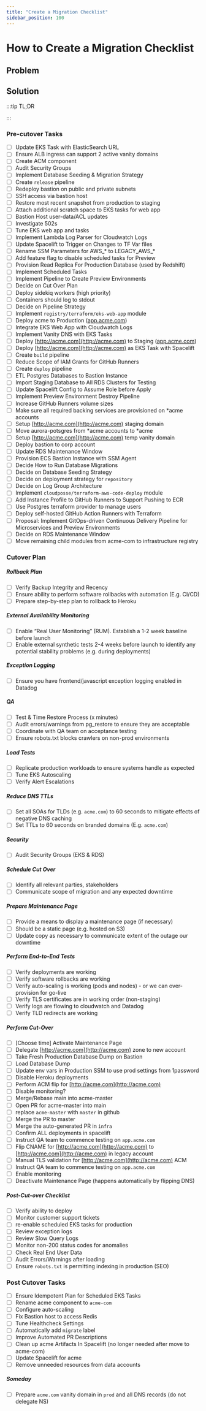 ```yaml
---
title: "Create a Migration Checklist"
sidebar_position: 100
---
```


# How to Create a Migration Checklist

## Problem

## Solution

:::tip
TL;DR

:::

### Pre-cutover Tasks
- [ ] Update EKS Task with ElasticSearch URL
- [ ] Ensure ALB ingress can support 2 active vanity domains
- [ ] Create ACM component
- [ ] Audit Security Groups
- [ ] Implement Database Seeding & Migration Strategy
- [ ] Create `release` pipeline
- [ ] Redeploy bastion on public and private subnets
- [ ] SSH access via bastion host
- [ ] Restore most recent snapshot from production to staging
- [ ] Attach additional scratch space to EKS tasks for web app
- [ ] Bastion Host user-data/ACL updates
- [ ] Investigate 502s
- [ ] Tune EKS web app and tasks
- [ ] Implement Lambda Log Parser for Cloudwatch Logs
- [ ] Update Spacelift to Trigger on Changes to TF Var files
- [ ] Rename SSM Parameters for AWS_* to LEGACY_AWS_*
- [ ] Add feature flag to disable scheduled tasks for Preview
- [ ]  Provision Read Replica For Production Database (used by Redshift)
- [ ] Implement Scheduled Tasks
- [ ] Implement Pipeline to Create Preview Environments
- [ ] Decide on Cut Over Plan
- [ ] Deploy sidekiq workers (high priority)
- [ ] Containers should log to stdout
- [ ]  Decide on Pipeline Strategy
- [ ] Implement `registry/terraform/eks-web-app` module
- [ ]  Deploy acme to Production ([app.acme.com](http://app.acme.com))
- [ ] Integrate EKS Web App with Cloudwatch Logs
- [ ] Implement Vanity DNS with EKS Tasks
- [ ] Deploy [http://acme.com](http://acme.com)    to Staging ([app.acme.com](http://app.acme.com))
- [ ] Deploy [http://acme.com](http://acme.com)    as EKS Task with Spacelift
- [ ]  Create `build` pipeline
- [ ] Reduce Scope of IAM Grants for GitHub Runners
- [ ] Create `deploy` pipeline
- [ ] ETL Postgres Databases to Bastion Instance
- [ ] Import Staging Database to All RDS Clusters for Testing
- [ ]  Update Spacelift Config to Assume Role before Apply
- [ ] Implement Preview Environment Destroy Pipeline
- [ ] Increase GitHub Runners volume sizes
- [ ] Make sure all required backing services are provisioned on *acme accounts
- [ ]  Setup [http://acme.com](http://acme.com)    staging domain
- [ ] Move aurora-potsgres from *acme accounts to *acme
- [ ] Setup [http://acme.com](http://acme.com)    temp vanity domain
- [ ] Deploy bastion to corp account
- [ ] Update RDS Maintenance Window
- [ ] Provision ECS Bastion Instance with SSM Agent
- [ ] Decide How to Run Database Migrations
- [ ] Decide on Database Seeding Strategy
- [ ] Decide on deployment strategy for `repository`
- [ ]  Decide on Log Group Architecture
- [ ] Implement `cloudposse/terraform-aws-code-deploy` module
- [ ] Add Instance Profile to GitHub Runners to Support Pushing to ECR
- [ ] Use Postgres terraform provider to manage users
- [ ] Deploy self-hosted GitHub Action Runners with Terraform
- [ ] Proposal: Implement GitOps-driven Continuous Delivery Pipeline for Microservices and Preview Environments
- [ ] Decide on RDS Maintenance Window
- [ ]  Move remaining child modules from acme-com to infrastructure registry
### Cutover Plan

##### Rollback Plan
- [ ] Verify Backup Integrity and Recency
- [ ]  Ensure ability to perform software rollbacks with automation (E.g. CI/CD)
- [ ] Prepare step-by-step plan to rollback to Heroku
##### External Availability Monitoring
- [ ] Enable “Real User Monitoring” (RUM). Establish a 1-2 week baseline before launch
- [ ] Enable external synthetic tests 2-4 weeks before launch to identify any potential stability problems (e.g. during deployments)
##### Exception Logging
- [ ] Ensure you have frontend/javascript exception logging enabled in Datadog
##### QA
- [ ] Test & Time Restore Process (x minutes)
- [ ] Audit errors/warnings from pg_restore to ensure they are acceptable
- [ ] Coordinate with QA team on acceptance testing
- [ ] Ensure robots.txt blocks crawlers on non-prod environments
##### Load Tests
- [ ] Replicate production workloads to ensure systems handle as expected
- [ ] Tune EKS Autoscaling
- [ ] Verify Alert Escalations
##### Reduce DNS TTLs
- [ ] Set all SOAs for TLDs (e.g. `acme.com`) to 60 seconds to mitigate effects of negative DNS caching
- [ ] Set TTLs to 60 seconds on branded domains (E.g. `acme.com`)
##### Security
- [ ]  Audit Security Groups (EKS & RDS)
##### Schedule Cut Over
- [ ] Identify all relevant parties, stakeholders
- [ ] Communicate scope of migration and any expected downtime
##### Prepare Maintenance Page
- [ ] Provide a means to display a maintenance page (if necessary)
- [ ] Should be a static page (e.g. hosted on S3)
- [ ] Update copy as necessary to communicate extent of the outage our downtime
##### Perform End-to-End Tests
- [ ] Verify deployments are working
- [ ] Verify software rollbacks are working
- [ ] Verify auto-scaling is working (pods and nodes) - or we can over-provision for go-live
- [ ]  Verify TLS certificates are in working order (non-staging)
- [ ] Verify logs are flowing to cloudwatch and Datadog
- [ ] Verify TLD redirects are working
##### Perform Cut-Over
- [ ] [Choose time] Activate Maintenance Page
- [ ] Delegate [http://acme.com](http://acme.com)  zone to new account
- [ ] Take Fresh Production Database Dump on Bastion
- [ ] Load Database Dump
- [ ] Update env vars in Production SSM to use prod settings from 1password
- [ ] Disable Heroku deployments
- [ ] Perform ACM flip for [http://acme.com](http://acme.com)
- [ ] Disable monitoring?
- [ ] Merge/Rebase main into acme-master
- [ ] Open PR for acme-master into main
- [ ] replace `acme-master` with `master` in github
- [ ] Merge the PR to master
- [ ] Merge the auto-generated PR in `infra`
- [ ] Confirm ALL deployments in spacelift
- [ ] Instruct QA team to commence testing on `app.acme.com`
- [ ] Flip CNAME for [http://acme.com](http://acme.com)    to [http://acme.com](http://acme.com)   in legacy account
- [ ]  Manual TLS validation for [http://acme.com](http://acme.com)   ACM
- [ ] Instruct QA team to commence testing on `app.acme.com`
- [ ] Enable monitoring
- [ ] Deactivate Maintenance Page (happens automatically by flipping DNS)
##### Post-Cut-over Checklist
- [ ] Verify ability to deploy
- [ ]  Monitor customer support tickets
- [ ] re-enable scheduled EKS tasks for production
- [ ] Review exception logs
- [ ] Review Slow Query Logs
- [ ] Monitor non-200 status codes for anomalies
- [ ] Check Real End User Data
- [ ] Audit Errors/Warnings after loading
- [ ] Ensure `robots.txt` is permitting indexing in production (SEO)

### Post Cutover Tasks
- [ ] Ensure Idempotent Plan for Scheduled EKS Tasks
- [ ] Rename acme component to `acme-com`
- [ ] Configure auto-scaling
- [ ] Fix Bastion host to access Redis
- [ ] Tune Healthcheck Settings
- [ ] Automatically add `migrate` label
- [ ]  Improve Automated PR Descriptions
- [ ] Clean up acme Artifacts In Spacelift (no longer needed after move to acme-com)
- [ ] Update Spacelift for acme
- [ ] Remove unneeded resources from data accounts
##### Someday
- [ ] Prepare `acme.com` vanity domain in `prod` and all DNS records (do not delegate NS)


